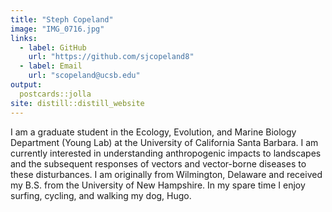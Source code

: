 ```yaml
---
title: "Steph Copeland"
image: "IMG_0716.jpg"
links:
  - label: GitHub
    url: "https://github.com/sjcopeland8"
  - label: Email
    url: "scopeland@ucsb.edu"
output:
  postcards::jolla
site: distill::distill_website
---
```

 
I am a graduate student in the Ecology, Evolution, and Marine Biology Department (Young Lab) at the University of California Santa Barbara. I am currently interested in understanding anthropogenic impacts to landscapes and the subsequent responses of vectors and vector-borne diseases to these disturbances. I am originally from Wilmington, Delaware and received my B.S. from the University of New Hampshire. In my spare time I enjoy surfing, cycling, and walking my dog, Hugo.


